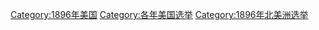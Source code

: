 [[Category:1896年美国|Category:1896年美国]]
[[Category:各年美国选举|Category:各年美国选举]]
[[Category:1896年北美洲选举|Category:1896年北美洲选举]]
